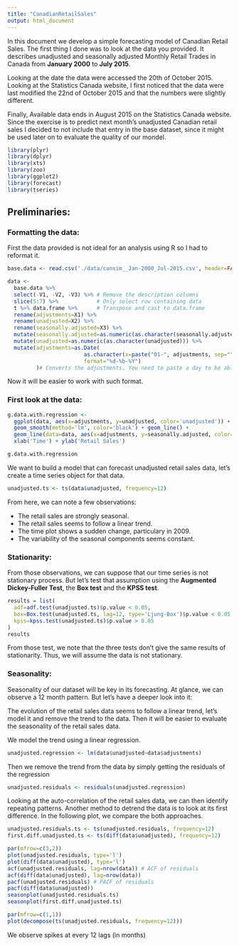 ```yaml
---
title: "CanadianRetailSales"
output: html_document
---
```


In this document we develop a simple forecasting model of Canadian Retail Sales.
The first thing I done was to look at the data you provided. It describes unadjusted and seasonally adjusted Monthly Retail Trades in Canada from **January 2000** to **July 2015**.

Looking at the date the data were accessed the 20th of October 2015. Looking at the Statistics Canada website, I first noticed that the data were last modified the 22nd of October 2015 and that the numbers were slightly different.

Finally, Available data ends in August 2015 on the Statistics Canada website. Since the exercise is to predict next month's unadjusted Canadian retail sales I decided to not include that entry in the base dataset, since it might be used later on to evaluate the
quality of our mondel.

```r
library(plyr)
library(dplyr)
library(xts)
library(zoo)
library(ggplot2)
library(forecast)
library(tseries)
```
## Preliminaries:

### Formatting the data:

First the data provided is not ideal for an analysis using R so I had to reformat it.

```r
base.data <- read.csv('./data/cansim__Jan-2000_Jul-2015.csv', header=FALSE)

data <-
  base.data %>%
  select(-V1, -V2, -V3) %>% # Remove the description columns
  slice(5:7) %>%            # Only select row containing data
  t %>% data.frame %>%      # Transpose and cast to data.frame
  rename(adjustments=X1) %>%
  rename(unadjusted=X2) %>%
  rename(seasonally.adjusted=X3) %>%
  mutate(seasonally.adjusted=as.numeric(as.character(seasonally.adjusted))) %>%
  mutate(unadjusted=as.numeric(as.character(unadjusted))) %>%
  mutate(adjustments=as.Date(
                        as.character(x=paste("01-", adjustments, sep="")),
                        format="%d-%b-%Y")
         )# Converts the adjustments. You need to paste a day to be able to convert such format to a date.
```



Now it will be easier to work with such format.

### First look at the data:

```r
g.data.with.regression <-
  ggplot(data, aes(x=adjustments, y=unadjusted, color='unadjusted')) +
  geom_smooth(method='lm', color='black') + geom_line() +
  geom_line(data=data, aes(x=adjustments, y=seasonally.adjusted, color='seasonally.adjusted')) +
  xlab('Time') + ylab('Retail Sales')

g.data.with.regression
```

We want to build a model that can forecast unadjusted retail sales data, let's create a time series object for
that data.
```r
unadjusted.ts <- ts(data$unadjusted, frequency=12)
```

From here, we can note a few observations:

* The retail sales are strongly seasonal.
* The retail sales seems to follow a linear trend.
* The time plot shows a sudden change, particulary in 2009.
* The variability of the seasonal components seems constant.

### Stationarity:
From those observations, we can suppose that our time series is not stationary process.
But let's test that assumption using the **Augmented Dickey-Fuller Test**, the **Box test** and the **KPSS test**.


```r
results = list(
  adf=adf.test(unadjusted.ts)$p.value < 0.05,
  box=Box.test(unadjusted.ts, lag=12, type='Ljung-Box')$p.value < 0.05,
  kpss=kpss.test(unadjusted.ts)$p.value > 0.05
)
results
```

From those test, we note that the three tests don't give the same results of stationarity.
Thus, we will assume the data is not stationary.

### Seasonality:

Seasonality of our dataset will be  key in its forecasting.
At glance, we can observe a 12 month pattern. But let's have a deeper look into it:

The evolution of the retail sales data seems to follow a linear trend, let's model it and remove the trend to the data. Then it will be easier to evaluate the seasonality of the retail sales data.

We model the trend using a linear regression.
```r
unadjusted.regression <- lm(data$unadjusted~data$adjustments)
```

Then we remove the trend from the data by simply getting the residuals of the regression
```r
unadjusted.residuals <- residuals(unadjusted.regression)
```

Looking at the auto-correlation of the retail sales data, we can then identify repeating patterns.
Another method to detrend the data is to look at its first difference. In the following plot, we compare the both approaches.
```r
unadjusted.residuals.ts <- ts(unadjusted.residuals, frequency=12)
first.diff.unadjusted.ts <- ts(diff(data$unadjusted), frequency=12)

par(mfrow=c(3,2))
plot(unadjusted.residuals, type='l')
plot(diff(data$unadjusted), type='l')
acf(unadjusted.residuals, lag=nrow(data)) # ACF of residuals
acf(diff(data$unadjusted), lag=nrow(data))
pacf(unadjusted.residuals) # PACF of residuals
pacf(diff(data$unadjusted))
seasonplot(unadjusted.residuals.ts)
seasonplot(first.diff.unadjusted.ts)

par(mfrow=c(1,1))
plot(decompose(ts(unadjusted.residuals, frequency=12)))
```
We observe spikes at every 12 lags (in months)


